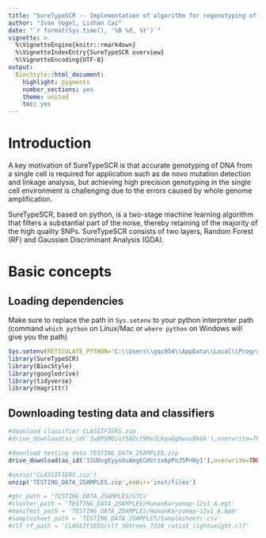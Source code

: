 ```yaml
---
title: "SureTypeSCR -- Implementation of algorithm for regenotyping of single cell data."
author: "Ivan Vogel, Lishan Cai"
date: "`r format(Sys.time(), '%B %d, %Y')`"
vignette: >
  %\VignetteEngine{knitr::rmarkdown}
  %\VignetteIndexEntry{SureTypeSCR overview}
  %\VignetteEncoding{UTF-8}
output:
  BiocStyle::html_document:
    highlight: pygments
    number_sections: yes
    theme: united
    toc: yes
---
```


# Introduction

A key motivation of SureTypeSCR is that accurate genotyping of DNA from a single cell is required for application such as de novo mutation detection and linkage analysis, but achieving high precision genotyping in the single cell environment is challenging due to the errors caused by whole genome amplification. 

SureTypeSCR, based on python, is a two-stage machine learning algorithm that filters a substantial part of the noise, thereby retaining of the majority of
the high quality SNPs. SureTypeSCR consists of two layers, Random Forest (RF) and Gaussian Discriminant Analysis (GDA).


# Basic concepts
## Loading dependencies
Make sure to replace the path in `Sys.setenv` to your python interpreter path (command `which python` on Linux/Mac or `where python` on Windows will give you the path)
```r
Sys.setenv(RETICULATE_PYTHON='C:\\Users\\gqc954\\AppData\\Local\\Programs\\Python\\Python39')
library(SureTypeSCR)
library(BiocStyle)
library(googledrive)
library(tidyverse)
library(magrittr)
```


## Downloading testing data and classifiers

```r
#download classifier CLASSIFIERS.zip
#drive_download(as_id('1wBPSMQiuY50Zct9Re2LkqaQgHwuu0k6k'),overwrite=TRUE)

#download testing data TESTING_DATA_2SAMPLES.zip
drive_download(as_id('1SUDvgEyynXuAmgECHVrzx6pPoJ5PnNy1'),overwrite=TRUE)

#unzip('CLASSIFIERS.zip')
unzip('TESTING_DATA_2SAMPLES.zip',exdir='inst/files')

#gtc_path = 'TESTING_DATA_2SAMPLES/GTCs'
#cluster_path = 'TESTING_DATA_2SAMPLES/HumanKaryomap-12v1_A.egt'
#manifest_path = 'TESTING_DATA_2SAMPLES/HumanKaryomap-12v1_A.bpm'
#samplesheet_path = 'TESTING_DATA_2SAMPLES/Samplesheetr.csv'
#clf_rf_path = 'CLASSIFIERS/clf_30trees_7228_ratio1_lightweight.clf'

```

